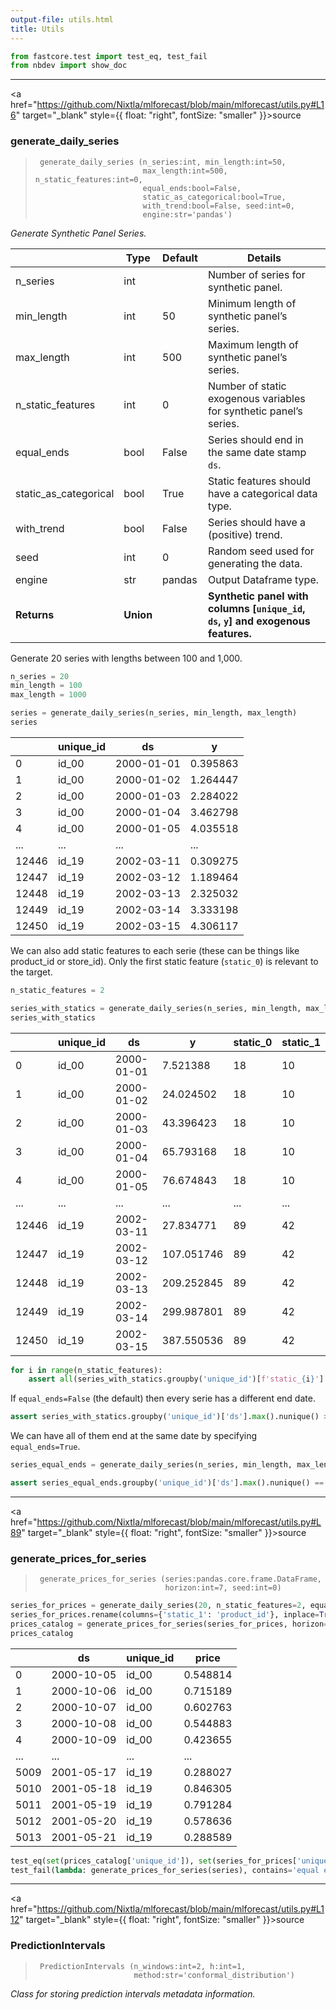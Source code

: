 ```yaml
---
output-file: utils.html
title: Utils
---
```



```python
from fastcore.test import test_eq, test_fail
from nbdev import show_doc
```

------------------------------------------------------------------------

<a
href="https://github.com/Nixtla/mlforecast/blob/main/mlforecast/utils.py#L16"
target="_blank" style={{ float: "right", fontSize: "smaller" }}>source</a>

### generate_daily_series

> ``` text
>  generate_daily_series (n_series:int, min_length:int=50,
>                         max_length:int=500, n_static_features:int=0,
>                         equal_ends:bool=False,
>                         static_as_categorical:bool=True,
>                         with_trend:bool=False, seed:int=0,
>                         engine:str='pandas')
> ```

*Generate Synthetic Panel Series.*

|  | **Type** | **Default** | **Details** |
|------|------------------|-------------------------|-------------------------|
| n_series | int |  | Number of series for synthetic panel. |
| min_length | int | 50 | Minimum length of synthetic panel’s series. |
| max_length | int | 500 | Maximum length of synthetic panel’s series. |
| n_static_features | int | 0 | Number of static exogenous variables for synthetic panel’s series. |
| equal_ends | bool | False | Series should end in the same date stamp `ds`. |
| static_as_categorical | bool | True | Static features should have a categorical data type. |
| with_trend | bool | False | Series should have a (positive) trend. |
| seed | int | 0 | Random seed used for generating the data. |
| engine | str | pandas | Output Dataframe type. |
| **Returns** | **Union** |  | **Synthetic panel with columns \[`unique_id`, `ds`, `y`\] and exogenous features.** |

Generate 20 series with lengths between 100 and 1,000.

```python
n_series = 20
min_length = 100
max_length = 1000

series = generate_daily_series(n_series, min_length, max_length)
series
```

|       | unique_id | ds         | y        |
|-------|-----------|------------|----------|
| 0     | id_00     | 2000-01-01 | 0.395863 |
| 1     | id_00     | 2000-01-02 | 1.264447 |
| 2     | id_00     | 2000-01-03 | 2.284022 |
| 3     | id_00     | 2000-01-04 | 3.462798 |
| 4     | id_00     | 2000-01-05 | 4.035518 |
| ...   | ...       | ...        | ...      |
| 12446 | id_19     | 2002-03-11 | 0.309275 |
| 12447 | id_19     | 2002-03-12 | 1.189464 |
| 12448 | id_19     | 2002-03-13 | 2.325032 |
| 12449 | id_19     | 2002-03-14 | 3.333198 |
| 12450 | id_19     | 2002-03-15 | 4.306117 |

We can also add static features to each serie (these can be things like
product_id or store_id). Only the first static feature (`static_0`) is
relevant to the target.

```python
n_static_features = 2

series_with_statics = generate_daily_series(n_series, min_length, max_length, n_static_features)
series_with_statics
```

|       | unique_id | ds         | y          | static_0 | static_1 |
|-------|-----------|------------|------------|----------|----------|
| 0     | id_00     | 2000-01-01 | 7.521388   | 18       | 10       |
| 1     | id_00     | 2000-01-02 | 24.024502  | 18       | 10       |
| 2     | id_00     | 2000-01-03 | 43.396423  | 18       | 10       |
| 3     | id_00     | 2000-01-04 | 65.793168  | 18       | 10       |
| 4     | id_00     | 2000-01-05 | 76.674843  | 18       | 10       |
| ...   | ...       | ...        | ...        | ...      | ...      |
| 12446 | id_19     | 2002-03-11 | 27.834771  | 89       | 42       |
| 12447 | id_19     | 2002-03-12 | 107.051746 | 89       | 42       |
| 12448 | id_19     | 2002-03-13 | 209.252845 | 89       | 42       |
| 12449 | id_19     | 2002-03-14 | 299.987801 | 89       | 42       |
| 12450 | id_19     | 2002-03-15 | 387.550536 | 89       | 42       |

```python
for i in range(n_static_features):
    assert all(series_with_statics.groupby('unique_id')[f'static_{i}'].nunique() == 1)
```

If `equal_ends=False` (the default) then every serie has a different end
date.

```python
assert series_with_statics.groupby('unique_id')['ds'].max().nunique() > 1
```

We can have all of them end at the same date by specifying
`equal_ends=True`.

```python
series_equal_ends = generate_daily_series(n_series, min_length, max_length, equal_ends=True)

assert series_equal_ends.groupby('unique_id')['ds'].max().nunique() == 1
```

------------------------------------------------------------------------

<a
href="https://github.com/Nixtla/mlforecast/blob/main/mlforecast/utils.py#L89"
target="_blank" style={{ float: "right", fontSize: "smaller" }}>source</a>

### generate_prices_for_series

> ``` text
>  generate_prices_for_series (series:pandas.core.frame.DataFrame,
>                              horizon:int=7, seed:int=0)
> ```

```python
series_for_prices = generate_daily_series(20, n_static_features=2, equal_ends=True)
series_for_prices.rename(columns={'static_1': 'product_id'}, inplace=True)
prices_catalog = generate_prices_for_series(series_for_prices, horizon=7)
prices_catalog
```

|      | ds         | unique_id | price    |
|------|------------|-----------|----------|
| 0    | 2000-10-05 | id_00     | 0.548814 |
| 1    | 2000-10-06 | id_00     | 0.715189 |
| 2    | 2000-10-07 | id_00     | 0.602763 |
| 3    | 2000-10-08 | id_00     | 0.544883 |
| 4    | 2000-10-09 | id_00     | 0.423655 |
| ...  | ...        | ...       | ...      |
| 5009 | 2001-05-17 | id_19     | 0.288027 |
| 5010 | 2001-05-18 | id_19     | 0.846305 |
| 5011 | 2001-05-19 | id_19     | 0.791284 |
| 5012 | 2001-05-20 | id_19     | 0.578636 |
| 5013 | 2001-05-21 | id_19     | 0.288589 |

```python
test_eq(set(prices_catalog['unique_id']), set(series_for_prices['unique_id']))
test_fail(lambda: generate_prices_for_series(series), contains='equal ends')
```

------------------------------------------------------------------------

<a
href="https://github.com/Nixtla/mlforecast/blob/main/mlforecast/utils.py#L112"
target="_blank" style={{ float: "right", fontSize: "smaller" }}>source</a>

### PredictionIntervals

> ``` text
>  PredictionIntervals (n_windows:int=2, h:int=1,
>                       method:str='conformal_distribution')
> ```

*Class for storing prediction intervals metadata information.*

